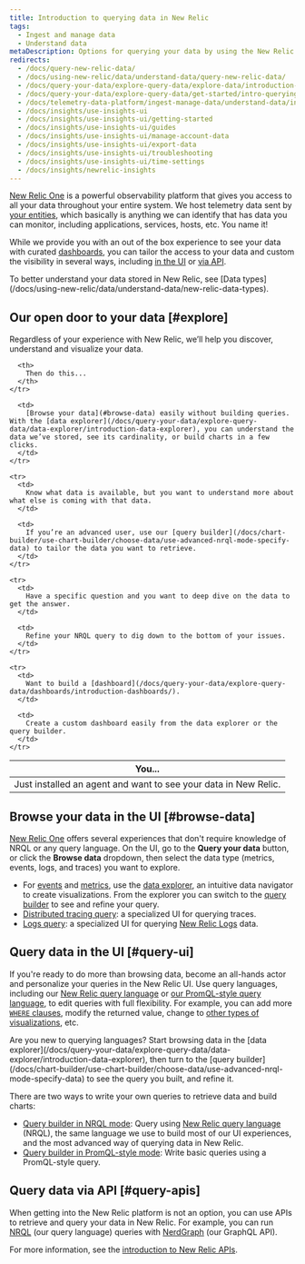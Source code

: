 ```yaml
---
title: Introduction to querying data in New Relic
tags:
  - Ingest and manage data
  - Understand data
metaDescription: Options for querying your data by using the New Relic UI or our APIs.
redirects:
  - /docs/query-new-relic-data/
  - /docs/using-new-relic/data/understand-data/query-new-relic-data/
  - /docs/query-your-data/explore-query-data/explore-data/introduction-querying-new-relic-data/
  - /docs/query-your-data/explore-query-data/get-started/intro-querying/
  - /docs/telemetry-data-platform/ingest-manage-data/understand-data/introduction-querying-new-relic-data/
  - /docs/insights/use-insights-ui
  - /docs/insights/use-insights-ui/getting-started
  - /docs/insights/use-insights-ui/guides
  - /docs/insights/use-insights-ui/manage-account-data
  - /docs/insights/use-insights-ui/export-data
  - /docs/insights/use-insights-ui/troubleshooting
  - /docs/insights/use-insights-ui/time-settings   
  - /docs/insights/newrelic-insights
---
```


[New Relic One](http://one.newrelic.com) is a powerful observability platform that gives you access to all your data throughout your entire system. We host telemetry data sent by [your entities](/docs/new-relic-one/use-new-relic-one/core-concepts/what-entity-new-relic/), which basically is anything we can identify that has data you can monitor, including applications, services, hosts, etc. You name it!

While we provide you with an out of the box experience to see your data with curated [dashboards](/docs/query-your-data/explore-query-data/dashboards/introduction-dashboards/), you can tailor the access to your data and custom the visibility in several ways, including [in the UI](#query-ui) or [via API](#query-apis).

<Callout variant="important">
  To better understand your data stored in New Relic, see [Data types](/docs/using-new-relic/data/understand-data/new-relic-data-types).
</Callout>

## Our open door to your data [#explore]

Regardless of your experience with New Relic, we’ll help you discover, understand and visualize your data. 

<table>
  <thead>
    <tr>
      <th style={{ width: "300px" }}>
        You...
      </th>

      <th>
        Then do this...
      </th>
    </tr>
  </thead>

  <tbody>
    <tr>
      <td>
        Just installed an agent and want to see your data in New Relic.
      </td>

      <td>
        [Browse your data](#browse-data) easily without building queries. With the [data explorer](/docs/query-your-data/explore-query-data/data-explorer/introduction-data-explorer), you can understand the data we’ve stored, see its cardinality, or build charts in a few clicks.
      </td>
    </tr>

    <tr>
      <td>
        Know what data is available, but you want to understand more about what else is coming with that data.
      </td>

      <td>
        If you’re an advanced user, use our [query builder](/docs/chart-builder/use-chart-builder/choose-data/use-advanced-nrql-mode-specify-data) to tailor the data you want to retrieve.
      </td>
    </tr>

    <tr>
      <td>
        Have a specific question and you want to deep dive on the data to get the answer.
      </td>

      <td>
        Refine your NRQL query to dig down to the bottom of your issues.
      </td>
    </tr>

    <tr>
      <td>
        Want to build a [dashboard](/docs/query-your-data/explore-query-data/dashboards/introduction-dashboards/).
      </td>

      <td>
        Create a custom dashboard easily from the data explorer or the query builder.
      </td>
    </tr>
  </tbody>
</table>

## Browse your data in the UI [#browse-data]

[New Relic One](/docs/new-relic-one/use-new-relic-one/get-started/introduction-new-relic-one) offers several experiences that don't require knowledge of NRQL or any query language. On the UI, go to the **Query your data** button, or click the **Browse data** dropdown, then select the data type (metrics, events, logs, and traces) you want to explore.

* For [events](/docs/using-new-relic/data/understand-data/new-relic-data-types#event-data) and [metrics](/docs/using-new-relic/data/understand-data/new-relic-data-types#metrics), use the [data explorer](/docs/query-your-data/explore-query-data/data-explorer/introduction-data-explorer), an intuitive data navigator to create visualizations. From the explorer you can switch to the [query builder](/docs/chart-builder/use-chart-builder/choose-data/use-advanced-nrql-mode-specify-data) to see and refine your query.
* [Distributed tracing query](/docs/understand-dependencies/distributed-tracing/ui-data/additional-distributed-tracing-features-new-relic-one): a specialized UI for querying traces.
* [Logs query](/docs/logs/new-relic-logs/ui-data/query-syntax-logs): a specialized UI for querying [New Relic Logs](/docs/logs/new-relic-logs/get-started/introduction-new-relic-logs) data.

## Query data in the UI [#query-ui]

If you're ready to do more than browsing data, become an all-hands actor and personalize your queries in the New Relic UI. Use query languages, including our [New Relic query language](/docs/query-your-data/nrql-new-relic-query-language/get-started/introduction-nrql-new-relics-query-language/) or [our PromQL-style query language](https://prometheus.io/docs/prometheus/latest/querying/basics/), to edit queries with full flexibility. For example, you can add more [`WHERE` clauses](/docs/query-your-data/nrql-new-relic-query-language/get-started/nrql-syntax-clauses-functions/#sel-where), modify the returned value, change to [other types of visualizations](/docs/query-your-data/explore-query-data/use-charts/chart-types/), etc.

<Callout variant="tip">
  Are you new to querying languages? Start browsing data in the [data explorer](/docs/query-your-data/explore-query-data/data-explorer/introduction-data-explorer), then turn to the [query builder](/docs/chart-builder/use-chart-builder/choose-data/use-advanced-nrql-mode-specify-data) to see the query you built, and refine it.
</Callout>

There are two ways to write your own queries to retrieve data and build charts:

* [Query builder in NRQL mode](/docs/chart-builder/use-chart-builder/choose-data/use-advanced-nrql-mode-specify-data): Query using [New Relic query language](/docs/query-your-data/nrql-new-relic-query-language/get-started/introduction-nrql-new-relics-query-language) (NRQL), the same language we use to build most of our UI experiences, and the most advanced way of querying data in New Relic.
* [Query builder in PromQL-style mode](/docs/query-your-data/explore-query-data/chart-builder/use-advanced-promql-mode-specify-data): Write basic queries using a PromQL-style query.

## Query data via API [#query-apis]

When getting into the New Relic platform is not an option, you can use APIs to retrieve and query your data in New Relic. For example, you can run [NRQL](/docs/query-your-data/nrql-new-relic-query-language/get-started/introduction-nrql-new-relics-query-language) (our query language) queries with [NerdGraph](/docs/apis/graphql-api/get-started/introduction-new-relic-nerdgraph) (our GraphQL API).

For more information, see the [introduction to New Relic APIs](/docs/apis/intro-apis/introduction-new-relic-apis/).

